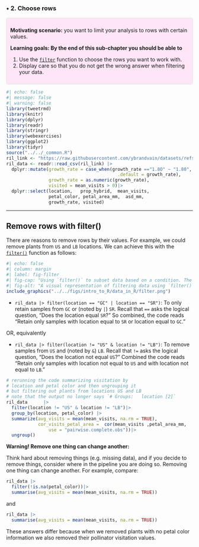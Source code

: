 ### • 2. Choose rows {.unnumbered}



::: {.motivation style="background-color: #ffe6f7; padding: 10px; border: 1px solid #ddd; border-radius: 5px;"}


**Motivating scenario:**  you want to limit your analysis to rows with certain values.        

**Learning goals: By the end of this sub-chapter you should be able to**  

1. Use the [`filter`](https://dplyr.tidyverse.org/reference/filter.html) function to choose the rows you want to work with.  
2. Display care so that you do not get the wrong answer when filtering your data.   

:::     



```r
#| echo: false
#| message: false
#| warning: false
library(tweetrmd)
library(knitr)
library(dplyr)
library(readr)
library(stringr)
library(webexercises)
library(ggplot2)
library(tidyr)
source("../../_common.R") 
ril_link <- "https://raw.githubusercontent.com/ybrandvain/datasets/refs/heads/master/clarkia_rils.csv"
ril_data <- readr::read_csv(ril_link) |>
  dplyr::mutate(growth_rate = case_when(growth_rate =="1.8O" ~ "1.80",
                                          .default = growth_rate),  
                growth_rate = as.numeric(growth_rate),
                visited = mean_visits > 0)|> 
  dplyr::select(location,   prop_hybrid,  mean_visits,  
                petal_color, petal_area_mm,  asd_mm, 
                growth_rate, visited)
```



---   

## Remove rows with filter() 

There are reasons to remove rows by their values. For example, we could remove plants from  `US` and `LB` locations. We can achieve this with the [`filter()`](https://dplyr.tidyverse.org/reference/filter.html) function as follows:   

```r
#| echo: false
#| column: margin
#| label: fig-filter
#| fig-cap: "Using `filter()` to subset data based on a condition. The top table contains two columns: `prop_hyb` (proportion of hybrids) and `petal_color` (flower color), with values including both \"white\" and \"pink\" flowers. The function `filter(petal_color == \"pink\")` is applied to retain only rows where `petal_color` is \"pink.\" The resulting dataset, shown in the bottom table, excludes the \"white\" flower row and keeps only the observations where petal color is \"pink.\""
#| fig-alt: "A visual representation of filtering data using `filter()` in `dplyr`. The top table contains two columns: `prop_hyb` and `petal_color`, listing hybrid proportions alongside flower color (\"white\" and \"pink\"). Below, an R code snippet applies `filter(petal_color == \"pink\")`, removing rows where `petal_color` is not \"pink.\" The bottom table displays the filtered dataset, which includes only rows with pink flowers, while the white flower row has been excluded."
include_graphics("../../figs/intro_to_R/data_in_R/filter.png")
```


- `ril_data |> filter(location == "GC" | location == "SR")`: To only retain samples from `GC` or (noted by `|`) `SR`. Recall that `==` asks the logical question, "Does the location equal `SR`?" So combined, the code reads "Retain only samples with location equal to `SR` or location equal to `GC`."  

OR, equivalently 

- `ril_data |> filter(location != "US" & location != "LB")`: To remove samples from `US` and (noted by `&`) `LB`. Recall that `!=` asks the logical question, "Does the location not equal `US`?" Combined the code reads "Retain only samples with location not equal to `US`  and with location not equal to `LB`."  

```r
# rerunning the code summarizing visitation by 
# location and petal color and then ungrouping it
# but filtering out plants from locations US and LB
# note that the output no longer says `# Groups:   location [2]`
ril_data      |>
  filter(location != "US" & location != "LB")|>
  group_by(location, petal_color) |>
  summarize(avg_visits = mean(mean_visits, na.rm = TRUE),
            cor_visits_petal_area =  cor(mean_visits ,petal_area_mm, 
                use = "pairwise.complete.obs"))|>
  ungroup()
```


:::warning
**Warning! Remove one thing can change another:**  

Think hard about removing things (e.g. missing data), and if you decide to remove things, consider where in the pipeline you are doing so. Removing one thing can change another. For example, compare: 


```r
ril_data |>
  filter(!is.na(petal_color))|>
  summarise(avg_visits = mean(mean_visits, na.rm = TRUE))
```

and

```r
ril_data |>
  summarise(avg_visits = mean(mean_visits, na.rm = TRUE))
```

These answers differ because when we removed plants with no petal color information we also removed their pollinator visitation values.

:::
 
